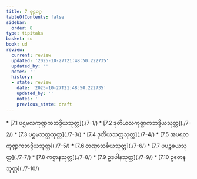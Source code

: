 ```yaml
---
title: 7 စူဠဝဂ္ဂ
tableOfContents: false
sidebar:
  order: 8
type: tipitaka
basket: su
book: ud
review:
  current: review
  updated: '2025-10-27T21:48:50.222735'
  updated_by: ''
  notes: ''
  history:
  - state: review
    date: '2025-10-27T21:48:50.222735'
    updated_by: ''
    notes: ''
    previous_state: draft
---
```



<ReviewStatus review={frontmatter.review} showDetails={true} />

<HypothesisAnnotation frontmatter={frontmatter} />

<DynamicBreadcrumb />



<TableOfContents book="ud" section="7">
* [7.1 ပဌမလကုဏ္ဍကဘဒ္ဒိယသုတ္တ](./7-1/)
* [7.2 ဒုတိယလကုဏ္ဍကဘဒ္ဒိယသုတ္တ](./7-2/)
* [7.3 ပဌမသတ္တသုတ္တ](./7-3/)
* [7.4 ဒုတိယသတ္တသုတ္တ](./7-4/)
* [7.5 အပရလကုဏ္ဍကဘဒ္ဒိယသုတ္တ](./7-5/)
* [7.6 တဏှာသင်္ခယသုတ္တ](./7-6/)
* [7.7 ပပဉ္စခယသုတ္တ](./7-7/)
* [7.8 ကစ္စာနသုတ္တ](./7-8/)
* [7.9 ဥဒပါနသုတ္တ](./7-9/)
* [7.10 ဥတေနသုတ္တ](./7-10/)
</TableOfContents>